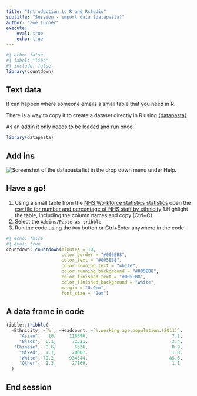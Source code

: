 ```yaml
---
title: "Introduction to R and Rstudio"
subtitle: "Session - import data {datapasta}"
author: "Zoë Turner"
execute: 
    eval: true
    echo: true
---
```



```r
#| echo: false
#| label: "libs"
#| include: false
library(countdown)
```

## Text data

It can happen where someone emails a small table that you need in R.

There is a way to copy it to create a dataset directly in R using [{datapasta}](https://milesmcbain.github.io/datapasta/).

As an addin it only needs to be loaded and run once:

```r

library(datapasta)
```

## Add ins

<img src="img/session03/datapasta-dropdown.PNG" alt="Screenshot of the datapasta list in the drop down menu under Help."/>

## Have a go!

1.  Using a small table from the [NHS Workforce statistics statistics](https://www.ethnicity-facts-figures.service.gov.uk/workforce-and-business/workforce-diversity/nhs-workforce/latest#:~:text=Main%20facts%20and%20figures%20around%201.3%20million%20people,22.1%25%20were%20from%20all%20other%20ethnic%20groups%20combined) open the [csv file for number and percentage of NHS staff by ethnicity](https://www.ethnicity-facts-figures.service.gov.uk/workforce-and-business/workforce-diversity/nhs-workforce/latest/downloads/by-ethnicity.csv) 1.Highlight the table, including the column names and copy (Ctrl+C)
2.  Select the `Addins/Paste as tribble`
3.  Run the code using the `Run` button or Ctrl+Enter anywhere in the code

```r
#| echo: false
#| eval: true
countdown::countdown(minutes = 10,
                     color_border = "#005EB8",
                     color_text = "#005EB8",
                     color_running_text = "white",
                     color_running_background = "#005EB8",
                     color_finished_text = "#005EB8",
                     color_finished_background = "white",
                     margin = "0.9em",
                     font_size = "2em")
```

## A data frame in code

```r
tibble::tribble(
  ~Ethnicity, ~`%`, ~Headcount, ~`%.working.age.population.(2011)`,
     "Asian",   10,     118396,                                7.2,
     "Black",  6.1,      72321,                                3.4,
   "Chinese",  0.6,       6536,                                0.9,
     "Mixed",  1.7,      20607,                                1.8,
     "White", 79.2,     934544,                               85.6,
     "Other",  2.3,      27169,                                1.1
  )

```


## End session